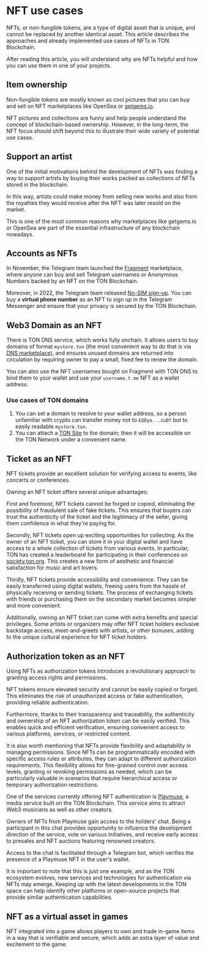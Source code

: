 
# NFT use cases

NFTs, or non-fungible tokens, are a type of digital asset that is unique, and cannot be replaced by another identical asset. This article describes the approaches and already implemented use cases of NFTs in TON Blockchain.

After reading this article, you will understand why are NFTs helpful and how you can use them in one of your projects.

## Item ownership

Non-fungible tokens are mostly known as cool pictures that you can buy and sell on NFT marketplaces like OpenSea or [getgems.io](https://getgems.io).

NFT pictures and collections are funny and help people understand the concept of blockchain-based ownership. However, in the long-term, the NFT focus should shift beyond this to illustrate their wide variety of potential use cases.

## Support an artist

One of the initial motivations behind the development of NFTs was finding a way to support artists by buying their works packed as collections of NFTs stored in the blockchain.

In this way, artists could make money from selling new works and also from the royalties they would receive after the NFT was later resold on the market.

This is one of the most common reasons why marketplaces like getgems.io or OpenSea are part of the essential infrastructure of any blockchain nowadays.

## Accounts as NFTs

In November, the Telegram team launched the [Fragment](https://fragment.com/) marketplace, where anyone can buy and sell Telegram usernames or Anonymous Numbers backed by an NFT on the TON Blockchain.

Moreover, in 2022, the Telegram team released [No-SIM sign-up](https://telegram.org/blog/ultimate-privacy-topics-2-0#sign-up-without-a-sim-card). You can buy a **virtual phone number** as an NFT to sign up in the Telegram Messenger and ensure that your privacy is secured by the TON Blockchain.

## Web3 Domain as an NFT

There is TON DNS service, which works fully onchain. It allows users to buy domains of format `mystore.ton` (the most convenient way to do that is via [DNS marketplace](https://dns.ton.org/)), and ensures unused domains are returned into circulation by requiring owner to pay a small, fixed fee to renew the domain.

You can also use the NFT usernames bought on Fragment with TON DNS to bind them to your wallet and use your `username.t.me` NFT as a wallet address.

### Use cases of TON domains

1. You can set a domain to resolve to your wallet address, so a person unfamiliar with crypto can transfer money not to `EQDyo...zuDf` but to easily readable `mystore.ton`.
2. You can attach a [TON Site](/v3/guidelines/web3/ton-proxy-sites/how-to-run-ton-site) to the domain; then it will be accessible on the TON Network under a convenient name.

## Ticket as an NFT

NFT tickets provide an excellent solution for verifying access to events, like concerts or conferences.

Owning an NFT ticket offers several unique advantages:

First and foremost, NFT tickets cannot be forged or copied, eliminating the possibility of fraudulent sale of fake tickets. This ensures that buyers can trust the authenticity of the ticket and the legitimacy of the seller, giving them confidence in what they're paying for.

Secondly, NFT tickets open up exciting opportunities for collecting. As the owner of an NFT ticket, you can store it in your digital wallet and have access to a whole collection of tickets from various events. In particular, TON has created a leaderboard for participating in their conferences on [society.ton.org](https://society.ton.org/contributors?tab=leaderboard). This creates a new form of aesthetic and financial satisfaction for music and art lovers.

Thirdly, NFT tickets provide accessibility and convenience. They can be easily transferred using digital wallets, freeing users from the hassle of physically receiving or sending tickets. The process of exchanging tickets with friends or purchasing them on the secondary market becomes simpler and more convenient.

Additionally, owning an NFT ticket can come with extra benefits and special privileges. Some artists or organizers may offer NFT ticket holders exclusive backstage access, meet-and-greets with artists, or other bonuses, adding to the unique cultural experience for NFT ticket holders.

## Authorization token as an NFT

Using NFTs as authorization tokens introduces a revolutionary approach to granting access rights and permissions.

NFT tokens ensure elevated security and cannot be easily copied or forged. This eliminates the risk of unauthorized access or fake authentication, providing reliable authentication.

Furthermore, thanks to their transparency and traceability, the authenticity and ownership of an NFT authorization token can be easily verified. This enables quick and efficient verification, ensuring convenient access to various platforms, services, or restricted content.

It is also worth mentioning that NFTs provide flexibility and adaptability in managing permissions. Since NFTs can be programmatically encoded with specific access rules or attributes, they can adapt to different authorization requirements. This flexibility allows for fine-grained control over access levels, granting or revoking permissions as needed, which can be particularly valuable in scenarios that require hierarchical access or temporary authorization restrictions.

One of the services currently offering NFT authentication is [Playmuse](https://playmuse.org/), a media service built on the TON Blockchain. This service aims to attract Web3 musicians as well as other creators.

Owners of NFTs from Playmuse gain access to the holders' chat. Being a participant in this chat provides opportunity to influence the development direction of the service, vote on various initiatives, and receive early access to presales and NFT auctions featuring renowned creators.

Access to the chat is facilitated through a Telegram bot, which verifies the presence of a Playmuse NFT in the user's wallet.

It is important to note that this is just one example, and as the TON ecosystem evolves, new services and technologies for authentication via NFTs may emerge. Keeping up with the latest developments in the TON space can help identify other platforms or open-source projects that provide similar authentication capabilities.

## NFT as a virtual asset in games

NFT integrated into a game allows players to own and trade in-game items in a way that is verifiable and secure, which adds an extra layer of value and excitement to the game.

<Feedback />
